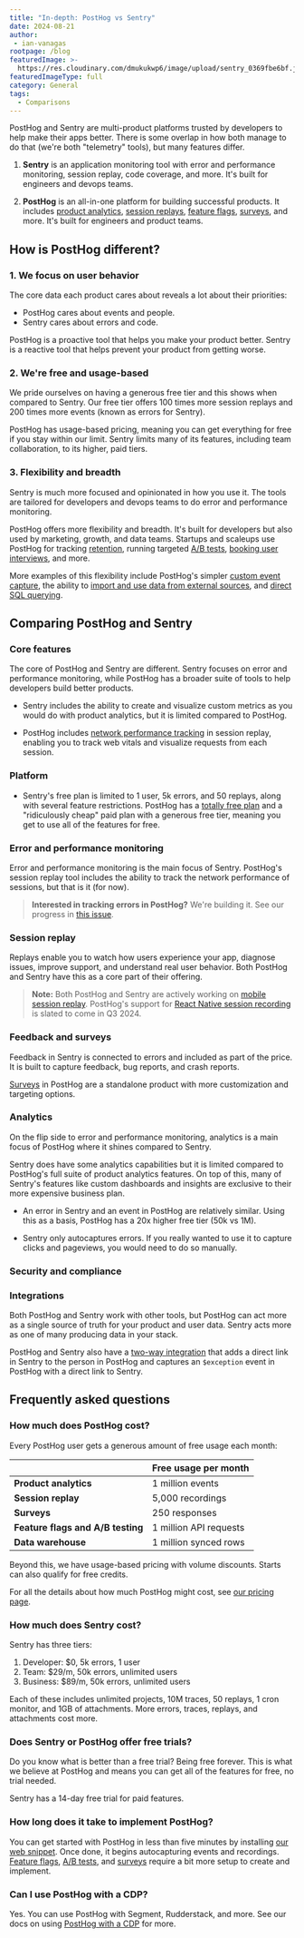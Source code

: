 ```yaml
---
title: "In-depth: PostHog vs Sentry"
date: 2024-08-21
author:
 - ian-vanagas
rootpage: /blog
featuredImage: >-
  https://res.cloudinary.com/dmukukwp6/image/upload/sentry_0369fbe6bf.jpg
featuredImageType: full
category: General
tags:
  - Comparisons
---
```



PostHog and Sentry are multi-product platforms trusted by developers to help make their apps better. There is some overlap in how both manage to do that (we're both "telemetry" tools), but many features differ.

1. **Sentry** is an application monitoring tool with error and performance monitoring, session replay, code coverage, and more. It's built for engineers and devops teams.
 
2. **PostHog** is an all-in-one platform for building successful products. It includes [product analytics](/product-analytics), [session replays](/session-replay), [feature flags](/experiments), [surveys](/surveys), and more. It's built for engineers and product teams.

## How is PostHog different?

### 1. We focus on user behavior

The core data each product cares about reveals a lot about their priorities:

- PostHog cares about events and people.
- Sentry cares about errors and code.

PostHog is a proactive tool that helps you make your product better. Sentry is a reactive tool that helps prevent your product from getting worse.

### 2. We're free and usage-based

We pride ourselves on having a generous free tier and this shows when compared to Sentry. Our free tier offers 100 times more session replays and 200 times more events (known as errors for Sentry).

PostHog has usage-based pricing, meaning you can get everything for free if you stay within our limit. Sentry limits many of its features, including team collaboration, to its higher, paid tiers.

### 3. Flexibility and breadth

Sentry is much more focused and opinionated in how you use it. The tools are tailored for developers and devops teams to do error and performance monitoring. 

PostHog offers more flexibility and breadth. It's built for developers but also used by marketing, growth, and data teams. Startups and scaleups use PostHog for tracking [retention](/docs/product-analytics/retention), running targeted [A/B tests](/experiments), [booking user interviews](/tutorials/feedback-interviews-site-apps), and more.

More examples of this flexibility include PostHog's simpler [custom event capture](/docs/getting-started/send-events#2-capture-custom-events), the ability to [import and use data from external sources](/data-warehouse), and [direct SQL querying](/docs/hogql).

## Comparing PostHog and Sentry

### Core features

The core of PostHog and Sentry are different. Sentry focuses on error and performance monitoring, while PostHog has a broader suite of tools to help developers build better products.

<ComparisonTable column1="PostHog" column2="Sentry">
  <ComparisonRow column1={false} column2={true} feature="Error monitoring" description="Track, debug, and resolve errors with context" />
  <ComparisonRow column1="Partial" column2={true} feature="Performance monitoring" description="Trace requests or queries and profile functions" />
  <ComparisonRow column1={true} column2={true} feature="Session replay" description="Watch real users use your product" />
  <ComparisonRow column1={true} column2={true} feature="Feedback" description="Capture user feedback with surveys" />
  <ComparisonRow column1={true} column2="Partial" feature="Product analytics" description="Track events and conversion; analyze user behavior" />
  <ComparisonRow column1={true} column2={false} feature="Feature flags" description="Roll out features safely; toggle features for users or cohorts" />
  <ComparisonRow column1={true} column2={false} feature="A/B testing" description="Test changes and analyze impact" />
  <ComparisonRow column1={true} column2={false} feature="Heatmaps" description="Visualize where users click in your app or website" />
</ComparisonTable>

- Sentry includes the ability to create and visualize custom metrics as you would do with product analytics, but it is limited compared to PostHog.

- PostHog includes [network performance tracking](/docs/session-replay/network-recording) in session replay, enabling you to track web vitals and visualize requests from each session.

### Platform

<ComparisonTable column1="PostHog" column2="Sentry">
  <ComparisonRow column1={true} column2={true} feature="API" description="Access and edit data via an API" />
  <ComparisonRow column1={true} column2={true} feature="Open source" description="Publicly accessible code" />
  <ComparisonRow column1={true} column2={true} feature="EU hosting" description="Store data in EU" />
  <ComparisonRow column1={true} column2="Limited" feature="Free plan" description="Free forever" />
  <ComparisonRow column1={true} column2={true} feature="Alerting" description="Alert when types of events happen" />
  <ComparisonRow column1={true} column2={true} feature="SDKs" description="SDKs for web, mobile, and server-side languages and frameworks" />
  <ComparisonRow column1={true} column2={false} feature="Free team members" description="Invite your team to your project for free" />
</ComparisonTable>

- Sentry's free plan is limited to 1 user, 5k errors, and 50 replays, along with several feature restrictions. PostHog has a [totally free plan](/pricing) and a "ridiculously cheap" paid plan with a generous free tier, meaning you get to use all of the features for free.

### Error and performance monitoring

Error and performance monitoring is the main focus of Sentry. PostHog's session replay tool includes the ability to track the network performance of sessions, but that is it (for now). 

<ComparisonTable column1="PostHog" column2="Sentry">
  <ComparisonRow column1={false} column2={true} feature="Tracing" description="Track the path of a request across your system" />
  <ComparisonRow column1={false} column2={true} feature="Profiling" description="Monitor and visualize code performance" />
  <ComparisonRow column1={true} column2={true} feature="Network performance" description="Track network performance of sessions" />
  <ComparisonRow column1={false} column2={true} feature="Cron monitoring" description="Track scheduled job health" />
  <ComparisonRow column1={false} column2={true} feature="Issue tracking" description="Project manage issues" />
  <ComparisonRow column1={false} column2={true} feature="Code context" description="See the code related to the issue" />
  <ComparisonRow column1={false} column2={true} feature="Release tracking" description="Track the performance of each release of your software" />
</ComparisonTable>

> **Interested in tracking errors in PostHog?** We're building it. See our progress in [this issue](https://github.com/PostHog/posthog/issues/23400).

### Session replay

Replays enable you to watch how users experience your app, diagnose issues, improve support, and understand real user behavior. Both PostHog and Sentry have this as a core part of their offering.

<ComparisonTable column1="PostHog" column2="Sentry">
  <ComparisonRow column1={true} column2={true} feature="Web" description="Record sessions from web apps" />
  <ComparisonRow column1="Beta" column2="Beta" feature="iOS" description="Record sessions from iOS apps" />
  <ComparisonRow column1="Beta" column2="Beta" feature="Android" description="Record sessions from Android apps" />
  <ComparisonRow column1={false} column2="Beta" feature="React Native" description="Record sessions from React Native apps" />
  <ComparisonRow column1={true} column2={true} feature="Sampling" description="Choose what sessions you record" />
  <ComparisonRow column1={true} column2={true} feature="Privacy" description="Censor private or personal information" />
  <ComparisonRow column1={true} column2={true} feature="Console" description="Capture console logs, errors" />
  <ComparisonRow column1={true} column2={true} feature="Canvas" description="Record canvas elements" />
  <ComparisonRow column1="5,000" column2="50" feature="Free allowance" description="Free replays per month" />
  <ComparisonRow column1="$173" column2="$172" feature="50k replays cost" description="Cost per month of 50,000 replays" />
  <ComparisonRow column1="$273" column2="$314" feature="100k replays cost" description="Cost per month of 100,000 replays" />
</ComparisonTable>

> **Note:** Both PostHog and Sentry are actively working on [mobile session replay](/docs/session-replay/mobile). PostHog's support for [React Native session recording](https://github.com/PostHog/posthog/issues/13269) is slated to come in Q3 2024.

### Feedback and surveys

Feedback in Sentry is connected to errors and included as part of the price. It is built to capture feedback, bug reports, and crash reports.

[Surveys](/surveys) in PostHog are a standalone product with more customization and targeting options.

<ComparisonTable column1="PostHog" column2="Sentry">
  <ComparisonRow column1={true} column2={true} feature="Text input" description="Capture what users want to tell you" />
  <ComparisonRow column1={true} column2={false} feature="Rating and selects" description="Let users pick preset options" />
  <ComparisonRow column1={true} column2={false} feature="Multi-part surveys" description="Ask multiple questions" />
  <ComparisonRow column1={true} column2={false} feature="Templates" description="For NPS, CSAT, interviews, and more" />
  <ComparisonRow column1={true} column2={false} feature="Triggers" description="Trigger surveys on events and actions" />
  <ComparisonRow column1={true} column2={false} feature="User targeting" description="Target specific users or cohorts" />
  <ComparisonRow column1={true} column2={true} feature="API" description="Implement your own UI" />
  <ComparisonRow column1={true} column2={false} feature="Customization" description="Color, position, branding, delay" />
  <ComparisonRow column1="250" column2="Included" feature="Free allowance" description="Free responses per month" />
</ComparisonTable>

### Analytics

On the flip side to error and performance monitoring, analytics is a main focus of PostHog where it shines compared to Sentry. 

Sentry does have some analytics capabilities but it is limited compared to PostHog's full suite of product analytics features. On top of this, many of Sentry's features like custom dashboards and insights are exclusive to their more expensive business plan.

<ComparisonTable column1="PostHog" column2="Sentry">
  <ComparisonRow column1={true} column2={true} feature="Custom events" description="Capture any events anywhere" />
  <ComparisonRow column1={true} column2="Errors only" feature="Autocapture" description="Capture frontend clicks and events automatically" />
  <ComparisonRow column1={true} column2="Trends only" feature="Graphs and trends" description="Build custom insights and visualizations" />
  <ComparisonRow column1={true} column2={false} feature="Funnels" description="Track users through a sequence of events" />
  <ComparisonRow column1={true} column2={false} feature="Retention" description="Visualize which users stay, for how long" />
  <ComparisonRow column1={true} column2={false} feature="Group analytics" description="Track metrics at a company and account level" />
  <ComparisonRow column1={true} column2={false} feature="Query editor" description="Write your own queries in SQL" />
  <ComparisonRow column1={true} column2={true} feature="Dashboards" description="Combine visuals into shareable dashboards" />
  <ComparisonRow column1={true} column2={false} feature="Web analytics" description="A lightweight overview of your traffic" />
</ComparisonTable>

- An error in Sentry and an event in PostHog are relatively similar. Using this as a basis, PostHog has a 20x higher free tier (50k vs 1M).

- Sentry only autocaptures errors. If you really wanted to use it to capture clicks and pageviews, you would need to do so manually.

### Security and compliance

<ComparisonTable column1="PostHog" column2="Sentry">
  <ComparisonRow column1={true} column2={true} feature="Audit logs" description="Manage and view edits and related users" />
  <ComparisonRow column1={true} column2={true} feature="GDPR-ready" description="Can be compliant with GDPR" />
  <ComparisonRow column1={true} column2={true} feature="HIPAA-ready" description="Can be compliant with HIPAA" />
  <ComparisonRow column1={true} column2={true} feature="SOC 2" description="SOC 2 Type 2 security certification" />
  <ComparisonRow column1={true} column2={true} feature="2FA" description="Enforce login with two-factor authentication" />
  <ComparisonRow column1="Enterprise" column2={true} feature="SAML SSO" description="Use SAML single sign-on authentication" />
</ComparisonTable>

### Integrations

Both PostHog and Sentry work with other tools, but PostHog can act more as a single source of truth for your product and user data. Sentry acts more as one of many producing data in your stack.

<ComparisonTable column1="PostHog" column2="Sentry">
  <ComparisonRow column1={true} column2={false} feature="Data warehouse" description="Import and query data from external sources like S3 and GCS" />
  <ComparisonRow column1={true} column2={false} feature="Exports" description="Batch export data to external sources like S3 and BigQuery" />
  <ComparisonRow column1={true} column2={true} feature="Segment" description="Ingest events from Segment" />
  <ComparisonRow column1={true} column2={true} feature="Slack" description="Send alerts and reports to Slack" />
  <ComparisonRow column1={true} column2={true} feature="Teams" description="Send alerts and reports to Teams" />
  <ComparisonRow column1={true} column2={false} feature="Postgres" description="Sync and query data from your database" />
  <ComparisonRow column1={true} column2={false} feature="Stripe" description="Sync and query data from Stripe" />
  <ComparisonRow column1={true} column2={false} feature="Zendesk" description="Sync and query data from Zendesk" />
  <ComparisonRow column1={true} column2={false} feature="Hubspot" description="Sync and query data from Hubspot" />
  <ComparisonRow column1={false} column2={true} feature="Project management" description="Add issues to tools like Jira, Linear, and GitHub" />
</ComparisonTable>

PostHog and Sentry also have a [two-way integration](/docs/libraries/sentry) that adds a direct link in Sentry to the person in PostHog and captures an `$exception` event in PostHog with a direct link to Sentry. 

## Frequently asked questions

### How much does PostHog cost?

Every PostHog user gets a generous amount of free usage each month:

| &nbsp;                            | **Free usage per month** 
|-----------------------------------|--------------------------
| **Product analytics**             | 1 million events        
| **Session replay**                | 5,000 recordings      
| **Surveys**                       | 250 responses   
| **Feature flags and A/B testing** | 1 million API requests
| **Data warehouse**                | 1 million synced rows  

Beyond this, we have usage-based pricing with volume discounts. Starts can also qualify for free credits.

For all the details about how much PostHog might cost, see [our pricing page](/pricing).

### How much does Sentry cost?

Sentry has three tiers:

1. Developer: $0, 5k errors, 1 user
2. Team: $29/m, 50k errors, unlimited users
3. Business: $89/m, 50k errors, unlimited users

Each of these includes unlimited projects, 10M traces, 50 replays, 1 cron monitor, and 1GB of attachments. More errors, traces, replays, and attachments cost more.

### Does Sentry or PostHog offer free trials?

Do you know what is better than a free trial? Being free forever. This is what we believe at PostHog and means you can get all of the features for free, no trial needed.

Sentry has a 14-day free trial for paid features.

### How long does it take to implement PostHog?

You can get started with PostHog in less than five minutes by installing [our web snippet](/docs/getting-started/install). Once done, it begins autocapturing events and recordings. [Feature flags](/docs/feature-flags/installation), [A/B tests](/docs/experiments/installation), and [surveys](/docs/surveys) require a bit more setup to create and implement.

### Can I use PostHog with a CDP?

Yes. You can use PostHog with Segment, Rudderstack, and more. See our docs on using [PostHog with a CDP](/docs/advanced/cdp) for more. 
